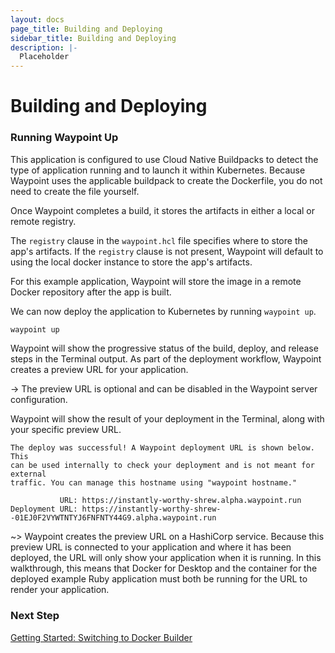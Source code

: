 ```yaml
---
layout: docs
page_title: Building and Deploying
sidebar_title: Building and Deploying
description: |-
  Placeholder
---
```


# Building and Deploying

### Running Waypoint Up

This application is configured to use Cloud Native Buildpacks to detect the type of application running and to launch it within Kubernetes. Because Waypoint uses the applicable buildpack to create the Dockerfile, you do not need to create the file yourself.

Once Waypoint completes a build, it stores the artifacts in either a local or remote registry.

The `registry` clause in the `waypoint.hcl` file specifies where to store the app's artifacts. If the `registry` clause is not present, Waypoint will default to using the local docker instance to store the app's artifacts.

For this example application, Waypoint will store the image in a remote Docker repository after the app is built.

We can now deploy the application to Kubernetes by running `waypoint up`.

```bash
waypoint up
```

Waypoint will show the progressive status of the build, deploy, and release steps in the Terminal output. As part of the deployment workflow, Waypoint creates a preview URL for your application.

-> The preview URL is optional and can be disabled in the Waypoint server configuration.

Waypoint will show the result of your deployment in the Terminal, along with your specific preview URL.

```
The deploy was successful! A Waypoint deployment URL is shown below. This
can be used internally to check your deployment and is not meant for external
traffic. You can manage this hostname using "waypoint hostname."

           URL: https://instantly-worthy-shrew.alpha.waypoint.run
Deployment URL: https://instantly-worthy-shrew--01EJ0F2VYWTNTYJ6FNFNTY44G9.alpha.waypoint.run
```

~> Waypoint creates the preview URL on a HashiCorp service. Because this preview URL is connected to your application and where it has been deployed, the URL will only show your application when it is running. In this walkthrough, this means that Docker for Desktop and the container for the deployed example Ruby application must both be running for the URL to render your application.

### Next Step

[Getting Started: Switching to Docker Builder](/docs/getting-started/k8s-example-app/switching-builder)
